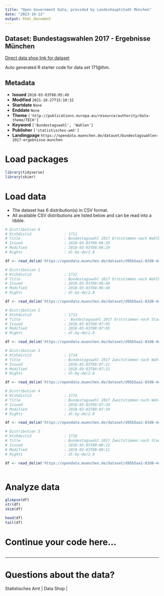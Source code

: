 ```yaml
---
title: "Open Government Data, provided by Landeshauptstadt München"
date: "2023-10-13"
output: html_document
---
```


## Dataset: Bundestagswahlen 2017 - Ergebnisse München

[Direct data shop link for dataset](https://opendata.muenchen.de/dataset/bundestagswahlen-2017-ergebnisse-munchen)

Auto generated R starter code for data set 171@lhm.

## Metadata

- **Issued** `2018-03-03T08:05:49`
- **Modified** `2021-10-27T15:10:32`
- **Startdate** `None`
- **Enddate** `None`
- **Theme** `['http://publications.europa.eu/resource/authority/data-theme/TECH']`
- **Keyword** `['Bundestagswahl', 'Wahlen']`
- **Publisher** `['statistisches-amt']`
- **Landingpage** `https://opendata.muenchen.de/dataset/bundestagswahlen-2017-ergebnisse-munchen`


# Load packages

```r

library(tidyverse)
library(skimr)

```

# Load data

-   The dataset has 6 distribution(s) in CSV format.
-   All available CSV distributions are listed below and can be read into a tibble.

```r

# Distribution 0
# Ktzhdistid               : 1711
# Title                    : Bundestagswahl 2017 Erststimmen nach Wahlbezirken
# Issued                   : 2018-03-03T09:06:29
# Modified                 : 2018-03-03T08:06:29
# Rights                   : dl-by-de/2.0

df <- read_delim('https://opendata.muenchen.de/dataset/d95b5aa1-83d0-4c15-9a12-661c2e3622ff/resource/14732d87-21b4-4689-b824-68b2d5a43248/download/btw2017amtlicherststimmenwahlbezirke.csv')

# Distribution 1
# Ktzhdistid               : 1712
# Title                    : Bundestagswahl 2017 Erststimmen nach Wahlkreisen
# Issued                   : 2018-03-03T09:06:49
# Modified                 : 2018-03-03T08:06:49
# Rights                   : dl-by-de/2.0

df <- read_delim('https://opendata.muenchen.de/dataset/d95b5aa1-83d0-4c15-9a12-661c2e3622ff/resource/339d69ec-69ce-4675-a397-3fb54507c124/download/btw2017amtlicherststimmenwahlkreise.csv')

# Distribution 2
# Ktzhdistid               : 1713
# Title                    :  Bundestagswahl 2017 Erststimmen nach Stadtbezirken
# Issued                   : 2018-03-03T09:07:05
# Modified                 : 2018-03-03T08:07:05
# Rights                   : dl-by-de/2.0

df <- read_delim('https://opendata.muenchen.de/dataset/d95b5aa1-83d0-4c15-9a12-661c2e3622ff/resource/bcf97087-9198-4736-8715-23975e1229c5/download/btw2017amtlicherststimmenstadtbezirke.csv')

# Distribution 3
# Ktzhdistid               : 1714
# Title                    : Bundestagswahl 2017 Zweitstimmen nach Wahlkreisen
# Issued                   : 2018-03-03T09:07:21
# Modified                 : 2018-03-03T08:07:21
# Rights                   : dl-by-de/2.0

df <- read_delim('https://opendata.muenchen.de/dataset/d95b5aa1-83d0-4c15-9a12-661c2e3622ff/resource/1655cdc8-13c3-489b-94a6-19a887da714d/download/btw2017amtlichzweitstimmenwahlkreise.csv')

# Distribution 4
# Ktzhdistid               : 1715
# Title                    : Bundestagswahl 2017 Zweitstimmen nach Wahlbezirken
# Issued                   : 2018-03-03T09:07:34
# Modified                 : 2018-03-03T08:07:34
# Rights                   : dl-by-de/2.0

df <- read_delim('https://opendata.muenchen.de/dataset/d95b5aa1-83d0-4c15-9a12-661c2e3622ff/resource/fba0bca0-aaa6-4888-a5d9-ecf25c845575/download/btw2017amtlichzweitstimmenwahlbezirke.csv')

# Distribution 5
# Ktzhdistid               : 1716
# Title                    : Bundestagswahl 2017 Zweitstimmen nach Stadtbezirken
# Issued                   : 2018-03-03T09:08:12
# Modified                 : 2018-03-03T08:08:11
# Rights                   : dl-by-de/2.0

df <- read_delim('https://opendata.muenchen.de/dataset/d95b5aa1-83d0-4c15-9a12-661c2e3622ff/resource/7b1ee971-6c60-4c9b-9675-8aa211a51be7/download/btw2017amtlichzweitstimmenstadtbezirke.csv')



```

# Analyze data

```r

glimpse(df)
str(df)
skim(df)

head(df)
tail(df)

```

# Continue your code here...

```r

```

------------------------------------------------------------------------

# Questions about the data?

Statistisches Amt | Data Shop | 
